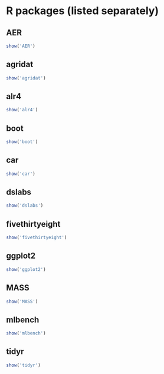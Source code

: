 # R packages (listed separately)
## AER
```r
show('AER')
```

## agridat
```r
show('agridat')
```

## alr4
```r
show('alr4')
```

## boot
```r
show('boot')
```

## car
```r
show('car')
```

## dslabs
```r
show('dslabs')
```

## fivethirtyeight
```r
show('fivethirtyeight')
```

## ggplot2
```r
show('ggplot2')
```

## MASS
```r
show('MASS')
```

## mlbench
```r
show('mlbench')
```

## tidyr
```r
show('tidyr')
```

